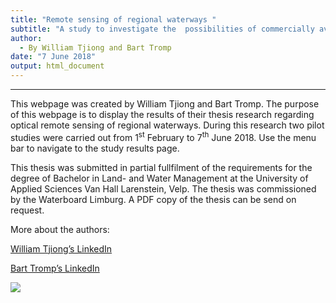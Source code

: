 ```yaml
---
title: "Remote sensing of regional waterways "
subtitle: "A study to investigate the  possibilities of commercially available optical remote sensing instruments to measure and monitor water quality of regional waterways in the province of Limburg, The Netherlands."
author:
  - By William Tjiong and Bart Tromp
date: "7 June 2018"
output: html_document
---
```


***

This webpage was created by William Tjiong and Bart Tromp. The purpose of this webpage is to display the results of their thesis research regarding optical remote sensing of regional waterways. During this research two pilot studies were carried out from 1^st^ February to 7^th^ June 2018. Use the menu bar to navigate to the study results page.  

This thesis was submitted in partial fullfilment of the requirements for the degree of Bachelor in Land- and Water Management at the University of Applied Sciences Van Hall Larenstein, Velp. The thesis was commissioned by the Waterboard Limburg. A PDF copy of the thesis can be send on request.  

More about the authors: 

[William Tjiong's LinkedIn](https://www.linkedin.com/in/williamtjiong/)
 
[Bart Tromp's LinkedIn](https://www.linkedin.com/in/barttromp/)



![](wts_vhl.png) 